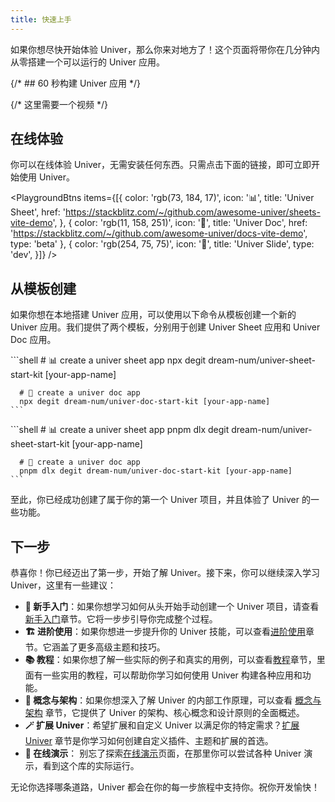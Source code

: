 ```yaml
---
title: 快速上手
---
```


如果你想尽快开始体验 Univer，那么你来对地方了！这个页面将带你在几分钟内从零搭建一个可以运行的 Univer 应用。

{/* ## 60 秒构建 Univer 应用 */}

{/* 这里需要一个视频 */}

## 在线体验

你可以在线体验 Univer，无需安装任何东西。只需点击下面的链接，即可立即开始使用 Univer。


<PlaygroundBtns
  items={[{
    color: 'rgb(73, 184, 17)',
    icon: '📊',
    title: 'Univer Sheet',
    href: 'https://stackblitz.com/~/github.com/awesome-univer/sheets-vite-demo',
  }, {
    color: 'rgb(11, 158, 251)',
    icon: '📝',
    title: 'Univer Doc',
    href: 'https://stackblitz.com/~/github.com/awesome-univer/docs-vite-demo',
    type: 'beta'
  }, {
    color: 'rgb(254, 75, 75)',
    icon: '🎨',
    title: 'Univer Slide',
    type: 'dev',
  }]}
/>

## 从模板创建

如果你想在本地搭建 Univer 应用，可以使用以下命令从模板创建一个新的 Univer 应用。我们提供了两个模板，分别用于创建 Univer Sheet 应用和 Univer Doc 应用。


<Tabs>
  <TabItem label="npm">
    ```shell
      # 📊 create a univer sheet app
      npx degit dream-num/univer-sheet-start-kit [your-app-name]

      # 📝 create a univer doc app
      npx degit dream-num/univer-doc-start-kit [your-app-name]
    ```
  </TabItem>
  <TabItem label="pnpm">
    ```shell
      # 📊 create a univer sheet app
      pnpm dlx degit dream-num/univer-sheet-start-kit [your-app-name]

      # 📝 create a univer doc app
      pnpm dlx degit dream-num/univer-doc-start-kit [your-app-name]
    ```
  </TabItem>
</Tabs>

至此，你已经成功创建了属于你的第一个 Univer 项目，并且体验了 Univer 的一些功能。

## 下一步

恭喜你！你已经迈出了第一步，开始了解 Univer。接下来，你可以继续深入学习 Univer，这里有一些建议：

- **🔰 新手入门**：如果你想学习如何从头开始手动创建一个 Univer 项目，请查看[新手入门](/zh-cn/guides/getting-started)章节。它将一步步引导你完成整个过程。
- **🏗️ 进阶使用**：如果你想进一步提升你的 Univer 技能，可以查看[进阶使用](/zh-cn/guides/advanced-use)章节。它涵盖了更多高级主题和技巧。
- **📚 教程**：如果你想了解一些实际的例子和真实的用例，可以查看[教程](/zh-cn/guides/tutorials)章节，里面有一些实用的教程，可以帮助你学习如何使用 Univer 构建各种应用和功能。
- **🧱 概念与架构**：如果你想深入了解 Univer 的内部工作原理，可以查看 [概念与架构](/zh-cn/guides/concepts-and-architecture/architecture/) 章节，它提供了 Univer 的架构、核心概念和设计原则的全面概述。
- **🪄 扩展 Univer**：希望扩展和自定义 Univer 以满足你的特定需求？[扩展 Univer](/zh-cn/guides/customization) 章节是你学习如何创建自定义插件、主题和扩展的首选。
- **🎢 在线演示**： 别忘了探索[在线演示](/playground)页面，在那里你可以尝试各种 Univer 演示，看到这个库的实际运行。

无论你选择哪条道路，Univer 都会在你的每一步旅程中支持你。祝你开发愉快！
